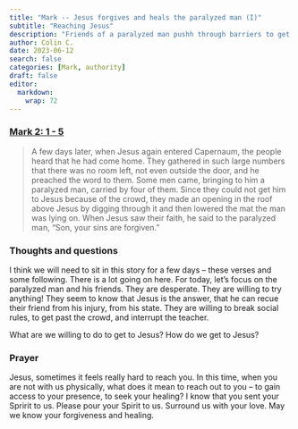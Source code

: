 ```yaml
---
title: "Mark -- Jesus forgives and heals the paralyzed man (I)"
subtitle: "Reaching Jesus"
description: "Friends of a paralyzed man pushh through barriers to get to Jesus."
author: Colin C.
date: 2023-06-12
search: false
categories: [Mark, authority]
draft: false
editor: 
  markdown: 
    wrap: 72
---
```


### [Mark 2: 1 - 5](https://www.bible.com/bible/111/MRK.2.NIV)

> A few days later, when Jesus again entered Capernaum, the people heard that he had come home. They gathered in such large numbers that there was no room left, not even outside the door, and he preached the word to them. Some men came, bringing to him a paralyzed man, carried by four of them. Since they could not get him to Jesus because of the crowd, they made an opening in the roof above Jesus by digging through it and then lowered the mat the man was lying on. When Jesus saw their faith, he said to the paralyzed man, “Son, your sins are forgiven.”



### Thoughts and questions

I think we will need to sit in this story for a few days -- these verses and some following.  There is a lot going on here.  For today, let's focus on the paralyzed man and his friends.  They are desperate.  They are willing to try anything!  They seem to know that Jesus is the answer, that he can recue their friend from his injury, from his state.  They are willing to break social rules, to get past the crowd, and interrupt the teacher.  

What are we willing to do to get to Jesus?  How do we get to Jesus? 



### Prayer

Jesus, sometimes it feels really hard to reach you. In this time, when you are not with us physically, what does it mean to reach out to you -- to gain access to your presence, to seek your healing?  I know that you sent your Spririt to us.  Please pour your Spirit to us.  Surround us with your love.  May we know your forgiveness and healing. 